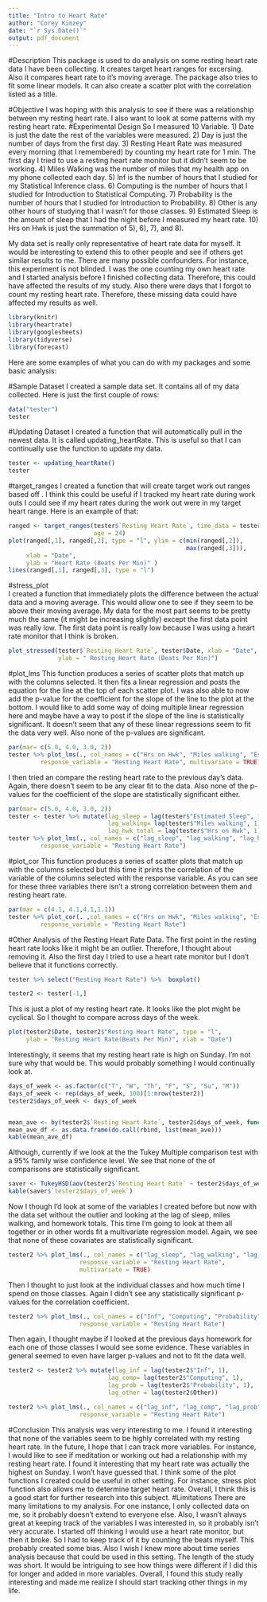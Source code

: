 ```yaml
---
title: "Intro to Heart Rate"
author: "Corey Kimzey"
date: "`r Sys.Date()`"
output: pdf_document
---
```

#Description
This package is used to do analysis on some resting heart rate data I have been collecting. It creates target heart ranges for excersing. Also it compares heart rate to it's moving average. The package also tries to fit some linear models. It can also create a scatter plot with the correlation listed as a title.

#Objective
I was hoping with this analysis to see if there was a relationship between my resting heart rate. I also want to look at some patterns with my resting heart rate. 
#Experimental Design
So I measured 10 Variable. 1) Date is just the date the rest of the variables were measured. 2) Day is just the number of days from the first day. 3) Resting Heart Rate was measured every morning (that I remembered) by counting my heart rate for 1 min. The first day I tried to use a resting heart rate monitor but it didn't seem to be working. 4) Miles Walking was the number of miles that my health app on my phone collected each day. 5) Inf is the number of hours that I studied for my Statistical Inference class. 6) Computing is the number of hours that I studied for Introduction to Statistical Computing. 7) Probability is the number of hours that I studied for Introduction to Probability. 8) Other is any other hours of studying that I wasn't for those classes. 9) Estimated Sleep is the amount of sleep that I had the night before I measured my heart rate. 10) Hrs on Hwk is just the summation of 5), 6), 7), and 8).

My data set is really only representative of heart rate data for myself. It would be interesting to extend this to other people and see if others get similar results to me. There are many possible confounders. For instance, this experiment is not blinded. I was the one counting my own heart rate and I started analysis before I finished collecting data. Therefore, this could have affected the results of my study. Also there were days that I forgot to count my resting heart rate. Therefore, these missing data could have affected my results as well.
```r
library(knitr)
library(heartrate)
library(googlesheets)
library(tidyverse)
library(forecast)

```

Here are some examples of what you can do with my packages and some basic analysis:

#Sample Dataset
I created a sample data set. It contains all of my data collected.  Here is just the first couple of rows:
```r
data("tester")
tester
```

#Updating Dataset
I created a function that will automatically pull in the newest data. It is called updating_heartRate. This is useful so that I can continually use the function to update my data.
```r

tester <- updating_heartRate()
tester
```
#target_ranges
I created a function that will create target work out ranges based off \url{https://www.active.com/fitness/articles/how-to-calculate-your-training-heart-rate-zones}. I think this could be useful if I tracked my heart rate during work outs I could see if my heart rates during the work out were in my target heart range. Here is an example of that:
```r

ranged <- target_ranges(tester$`Resting Heart Rate`, time_data = tester$Date,
                        age = 24)
plot(ranged[,1], ranged[,2], type = "l", ylim = c(min(ranged[,2]),
                                                  max(ranged[,3])),
     xlab = "Date",
     ylab = "Heart Rate (Beats Per Min)" )
lines(ranged[,1], ranged[,3], type = "l")
```


#stress_plot  
I created a function that immediately plots the difference between the actual data and a moving average. This would allow one to see if they seem to be above their moving average. My data for the most part seems to be pretty much the same (it might be increasing slightly) except the first data point was really low. The first data point is really low because I was using a heart rate monitor that I think is broken. 

```r
plot_stressed(tester$`Resting Heart Rate`, tester$Date, xlab = "Date",
              ylab = " Resting Heart Rate (Beats Per Min)")
```

#plot_lms
This function produces a series of scatter plots that match up with the columns selected. It then fits a linear regression and posts the equation for the line at the top of each scatter plot. I was also able to now add the p-value for the coefficient for the slope of the line to the plot at the bottom.  I would like to add some way of doing multiple linear regression here and maybe have a way to post if the slope of the line is statistically significant. It doesn't seem that any of these linear regressions seem to fit the data very well. Also none of the p-values are significant.
```r
par(mar= c(5.0, 4.0, 3.0, 2))
tester %>% plot_lms(., col_names = c("Hrs on Hwk", "Miles walking", "Estimated Sleep"),
         response_variable = "Resting Heart Rate", multivariate = TRUE)
```


I then tried an compare the resting heart rate to the previous day's data. Again, there doesn't seem to be any clear fit to the data. Also none of the p-values for the coefficient of the slope are statistically significant either.

```r
par(mar= c(5.0, 4.0, 3.0, 2))
tester <- tester %>% mutate(lag_sleep = lag(tester$"Estimated Sleep", 1),
                            lag_walking= lag(tester$"Miles walking", 1),
                            lag_hwk_total = lag(tester$"Hrs on Hwk", 1))
tester %>% plot_lms(., col_names = c("lag_sleep", "lag_walking", "lag_hwk_total"),
         response_variable = "Resting Heart Rate")
```




#plot_cor
This function produces a series of scatter plots that match up with the columns selected but this time it prints the correlation of the variable of the columns selected with the response variable. As you can see for these three variables there isn't a strong correlation between them and resting heart rate.
```r
par(mar = c(4.1, 4.1,4.1,1.1))
tester %>% plot_cor(. ,col_names = c("Hrs on Hwk", "Miles walking", "Estimated Sleep"),
         response_variable = "Resting Heart Rate")
```

#Other Analysis of the Resting Heart Rate Data.
The first point in the resting heart rate looks like it might be an outlier. Therefore, I thought about removing it. Also the first day I tried to use a heart rate monitor but I don't believe that it functions correctly.

```r
tester %>% select("Resting Heart Rate") %>%  boxplot() 
``` 

```r
tester2 <- tester[-1,]


```


This is just a plot of my resting heart rate. It looks like the plot might be cyclical. So I thought to compare across days of the week.
```r
plot(tester2$Date, tester2$"Resting Heart Rate", type = "l",
     ylab = "Resting Heart Rate(Beats Per Min)", xlab = "Date")
```



Interestingly, it seems that my resting heart rate is high on Sunday. I'm not sure why that would be. This would probably something I would continually look at.
```r
days_of_week <- as.factor(c("T", "W", "Th", "F", "S", "Su", "M"))
days_of_week <- rep(days_of_week, 100)[1:nrow(tester2)]
tester2$days_of_week <- days_of_week


mean_ave <- by(tester2$`Resting Heart Rate`, tester2$days_of_week, function(x) mean(x, na.rm = TRUE))
mean_ave_df <- as.data.frame(do.call(rbind, list(mean_ave)))
kable(mean_ave_df)
```



Although, currently if we look at the the Tukey Multiple comparison test with a 95% family wise confidence level. We see that none of the of comparisons are statistically significant.
```r
saver <- TukeyHSD(aov(tester2$`Resting Heart Rate` ~ tester2$days_of_week))
kable(saver$`tester2$days_of_week`)
```


Now I though I'd look at some of the variables I created before but now with the data set without the outlier and looking at the lag of sleep, miles walking, and homework totals. This time I'm going to look at them all together or in other words fit a multivariate regression model. Again, we see that none of these covariates are statistically significant.

```r
tester2 %>% plot_lms(., col_names = c("lag_sleep", "lag_walking", "lag_hwk_total"),
                    response_variable = "Resting Heart Rate", 
                    multivariate = TRUE)


```


Then I thought to just look at the individual classes and how much time I spend on those classes. Again I didn't see any statistically significant p-values for the correlation coefficient. 
```r


tester2 %>% plot_lms(., col_names = c("Inf", "Computing", "Probability", "Other"),
                    response_variable = "Resting Heart Rate")
```


Then again, I thought maybe if I looked at the previous days homework for each one of those classes I would see some evidence. These variables in general seemed to even have larger p-values and not to fit the data well.
```r
tester2 <- tester2 %>% mutate(lag_inf = lag(tester2$"Inf", 1),
                            lag_comp= lag(tester2$"Computing", 1),
                            lag_prob = lag(tester2$"Probability", 1),
                            lag_other = lag(tester2$Other))

tester2 %>% plot_lms(., col_names = c("lag_inf", "lag_comp", "lag_prob", "lag_other"),
                    response_variable = "Resting Heart Rate")
```

#Conclusion
This analysis was very interesting to me. I found it interesting that none of the variables seem to be highly correlated with my resting heart rate. In the future, I hope that I can track more variables. For instance, I would like to see if meditation or working out had a relationship with my resting heart rate. I found it interesting that my heart rate was actually the highest on Sunday. I won't have guessed that. I think some of the plot functions I created could be useful in other setting. For instance, stress plot function also allows me to determine target heart rate. Overall, I think this is a good start for further research into this subject.
#Limitations 
There are many limitations to my analysis. For one instance, I only collected data on me, so it probably doesn't extend to everyone else. Also, I wasn't always great at keeping track of the variables I was interested in, so it probably isn't very accurate. I started off thinking I would use a heart rate monitor, but then it broke. So I had to keep track of it by counting the beats myself. This probably created some bias. Also I wish I knew more about time series analysis because that could be used in this setting. The length of the study was short. It would be intriguing to see how things were different if I did this for longer and added in more variables. Overall, I found this study really interesting and made me realize I should start tracking other things in my life.

